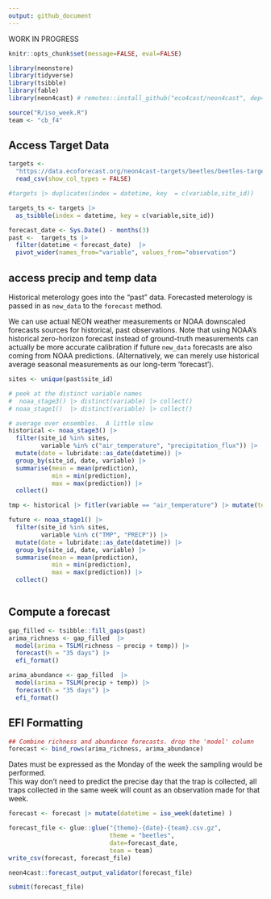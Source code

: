 ```yaml
---
output: github_document
---
```


WORK IN PROGRESS

```r
knitr::opts_chunk$set(message=FALSE, eval=FALSE)
```

```r
library(neonstore)
library(tidyverse)
library(tsibble)
library(fable)
library(neon4cast) # remotes::install_github("eco4cast/neon4cast", dep=TRUE)

source("R/iso_week.R")
team <- "cb_f4"

```


## Access Target Data

```r
targets <-
  "https://data.ecoforecast.org/neon4cast-targets/beetles/beetles-targets.csv.gz" |> 
  read_csv(show_col_types = FALSE) 

#targets |> duplicates(index = datetime, key  = c(variable,site_id))

targets_ts <- targets |> 
  as_tsibble(index = datetime, key = c(variable,site_id))
```


```r
forecast_date <- Sys.Date() - months(3)
past <-  targets_ts |>
  filter(datetime < forecast_date)  |>
  pivot_wider(names_from="variable", values_from="observation")
```


## access precip and temp data

Historical meterology goes into the "past" data.  Forecasted meterology is passed in as `new_data` to the `forecast` method.

We can use actual NEON weather measurements or NOAA downscaled forecasts sources for historical, past observations.  Note that using NOAA's historical zero-horizon forecast instead of ground-truth measurements can actually be more accurate calibration if future `new_data` forecasts are also coming from NOAA predictions.  (Alternatively, we can merely use historical average seasonal measurements as our long-term 'forecast').


```r

sites <- unique(past$site_id)

# peek at the distinct variable names
#  noaa_stage3() |> distinct(variable) |> collect()
# noaa_stage1()  |> distinct(variable) |> collect()

# average over ensembles.  A little slow
historical <- noaa_stage3() |> 
  filter(site_id %in% sites,
         variable %in% c("air_temperature", "precipitation_flux")) |>
  mutate(date = lubridate::as_date(datetime)) |>
  group_by(site_id, date, variable) |>
  summarise(mean = mean(prediction),
            min = min(prediction),
            max = max(prediction)) |>
  collect()

tmp <- historical |> fitler(variable == "air_temperature") |> mutate(temp = prediction- 273)

future <- noaa_stage1() |>
  filter(site_id %in% sites,
         variable %in% c("TMP", "PRECP")) |>
  mutate(date = lubridate::as_date(datetime)) |>
  group_by(site_id, date, variable) |>
  summarise(mean = mean(prediction),
            min = min(prediction),
            max = max(prediction)) |>
  collect()

```



```r
```


## Compute a forecast

```r
gap_filled <- tsibble::fill_gaps(past)
arima_richness <- gap_filled  |> 
  model(arima = TSLM(richness ~ precip + temp)) |>
  forecast(h = "35 days") |>
  efi_format()

arima_abundance <- gap_filled  |>
  model(arima = TSLM(precip + temp)) |>
  forecast(h = "35 days") |>
  efi_format()

```

## EFI Formatting

```r
## Combine richness and abundance forecasts. drop the 'model' column
forecast <- bind_rows(arima_richness, arima_abundance)

```
Dates must be expressed as the Monday of the week the sampling would be performed.  
This way don't need to predict the precise day that the trap is collected, all traps
collected in the same week will count as an observation made for that week.


```r
forecast <- forecast |> mutate(datetime = iso_week(datetime) )
```


```r
forecast_file <- glue::glue("{theme}-{date}-{team}.csv.gz",
                            theme = "beetles", 
                            date=forecast_date,
                            team = team)
write_csv(forecast, forecast_file)
```


```r
neon4cast::forecast_output_validator(forecast_file)
```



```r
submit(forecast_file)
```


